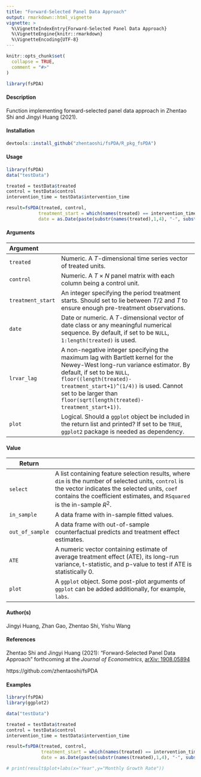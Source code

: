 ```yaml
---
title: "Forward-Selected Panel Data Approach"
output: rmarkdown::html_vignette
vignette: >
  %\VignetteIndexEntry{Forward-Selected Panel Data Approach}
  %\VignetteEngine{knitr::rmarkdown}
  %\VignetteEncoding{UTF-8}
---
```


```r
knitr::opts_chunk$set(
  collapse = TRUE,
  comment = "#>"
)
```

```r
library(fsPDA)
```



#### Description

Function implementing forward-selected panel data approach in Zhentao Shi and Jingyi Huang (2021). 

#### Installation

```r
devtools::install_github("zhentaoshi/fsPDA/R_pkg_fsPDA")
```

#### Usage

```r
library(fsPDA)
data("testData")

treated = testData$treated
control = testData$control
intervention_time = testData$intervention_time

result=fsPDA(treated, control,
            treatment_start = which(names(treated) == intervention_time),
            date = as.Date(paste(substr(names(treated),1,4), "-", substr(names(treated), 5, 6), "-01", sep="")))
```

#### Arguments

| Argument          |                                                              |
| :---------------- | ------------------------------------------------------------ |
| `treated`         | Numeric. A $T$-dimensional time series vector of treated units. |
| `control`         | Numeric. A $T\times N$ panel matrix with each column being a control unit. |
| `treatment_start` | An integer specifying the period treatment starts. Should set to lie between $T/2$ and $T$ to ensure enough pre-treatment observations. |
| `date`            | Date or numeric. A $T$-dimensional vector of date class or any meaningful numerical sequence. By default, if set to be `NULL`, `1:length(treated)` is used. |
| `lrvar_lag`       | A non-negative integer specifying the maximum lag with Bartlett kernel for the Newey-West long-run variance estimator. By default, if set to be `NULL`, `floor((length(treated)-treatment_start+1)^(1/4))` is used. Cannot set to be larger than `floor(sqrt(length(treated)-treatment_start+1))`. |
| `plot`            | Logical. Should a `ggplot` object be included in the return list and printed? If set to be `TRUE`, `ggplot2` package is needed as dependency. |

#### Value

| Return          |                                                              |
| --------------- | ------------------------------------------------------------ |
| `select`        | A list containing feature selection results, where `dim` is the number of selected units, `control` is the vector indicates the selected units, `coef` contains the coefficient estimates, and `RSquared` is the in-sample $R^2$. |
| `in_sample`     | A data frame with in-sample fitted values.                   |
| `out_of_sample` | A data frame with out-of-sample counterfactual predicts and treatment effect estimates. |
| `ATE`           | A numeric vector containing estimate of average treatment effect (ATE), its long-run variance, t-statistic, and p-value to test if ATE is statistically 0. |
| `plot`          | A `ggplot` object. Some post-plot arguments of `ggplot` can be added additionally, for example, `labs`. |

#### Author(s)

Jingyi Huang, Zhan Gao, Zhentao Shi, Yishu Wang

#### References

Zhentao Shi and Jingyi Huang (2021): "Forward-Selected Panel Data Approach" forthcoming at the *Journal of Econometrics*, [arXiv: 1908.05894](https://arxiv.org/abs/1908.05894)

https://github.com/zhentaoshi/fsPDA

#### Examples

```r
library(fsPDA)
library(ggplot2)

data("testData")

treated = testData$treated
control = testData$control
intervention_time = testData$intervention_time

result=fsPDA(treated, control,
             treatment_start = which(names(treated) == intervention_time),
             date = as.Date(paste(substr(names(treated),1,4), "-", substr(names(treated), 5, 6), "-01", sep="")))

# print(result$plot+labs(x="Year",y="Monthly Growth Rate"))
```
